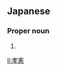 ==Japanese==
{{ja-kanjitab|たか|のり}}

===Proper noun===
{{ja-pos|proper|たかのり}}

# {{given name|male|lang=ja|sort=たかのり}}

[[li:孝憲]]